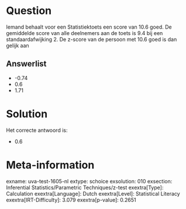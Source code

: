 Question
========

Iemand behaalt voor een Statistiektoets een score van 10.6 goed. De
gemiddelde score van alle deelnemers aan de toets is 9.4 bij een
standaardafwijking 2. De z-score van de persoon met 10.6 goed is dan
gelijk aan

Answerlist
----------

* -0.74
* 0.6
* 1.71

Solution
========

Het correcte antwoord is: 

* 0.6

Meta-information
================
exname: uva-test-1605-nl
extype: schoice
exsolution: 010
exsection: Inferential Statistics/Parametric Techniques/z-test
exextra[Type]: Calculation
exextra[Language]: Dutch
exextra[Level]: Statistical Literacy
exextra[IRT-Difficulty]: 3.079
exextra[p-value]: 0.2651
